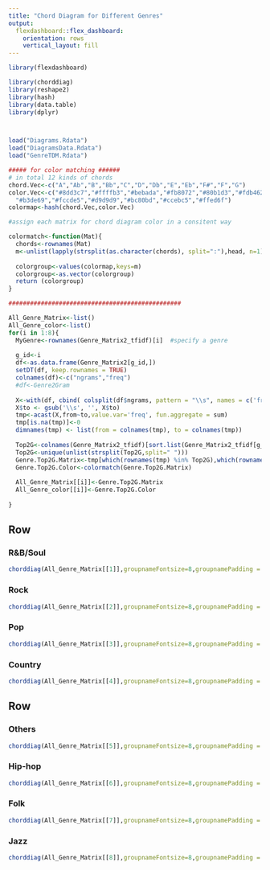 ```yaml
---
title: "Chord Diagram for Different Genres"
output: 
  flexdashboard::flex_dashboard:
    orientation: rows
    vertical_layout: fill
---
```


```r
library(flexdashboard)
```

```r
library(chorddiag)
library(reshape2)
library(hash)
library(data.table)
library(dplyr)



load("Diagrams.Rdata")
load("DiagramsData.Rdata")
load("GenreTDM.Rdata")

##### for color matching ######
# in total 12 kinds of chords      
chord.Vec<-c("A","Ab","B","Bb","C","D","Db","E","Eb","F#","F","G")
color.Vec<-c("#8dd3c7","#ffffb3","#bebada","#fb8072","#80b1d3","#fdb462",
  "#b3de69","#fccde5","#d9d9d9","#bc80bd","#ccebc5","#ffed6f")
colormap<-hash(chord.Vec,color.Vec)

#assign each matrix for chord diagram color in a consitent way

colormatch<-function(Mat){
  chords<-rownames(Mat)
  m<-unlist(lapply(strsplit(as.character(chords), split=":"),head, n=1))
 
  colorgroup<-values(colormap,keys=m)
  colorgroup<-as.vector(colorgroup)
  return (colorgroup)
}

################################################

All_Genre_Matrix<-list()
All_Genre_color<-list()
for(i in 1:8){
  MyGenre<-rownames(Genre_Matrix2_tfidf)[i]  #specify a genre
  
  g_id<-i
  df<-as.data.frame(Genre_Matrix2[g_id,])
  setDT(df, keep.rownames = TRUE)
  colnames(df)<-c("ngrams","freq")
  #df<-Genre2Gram
  
  X<-with(df, cbind( colsplit(df$ngrams, pattern = "\\s", names = c('from', 'to')),freq))
  X$to <- gsub('\\s', '', X$to)
  tmp<-acast(X,from~to,value.var='freq', fun.aggregate = sum)
  tmp[is.na(tmp)]<-0
  dimnames(tmp) <- list(from = colnames(tmp), to = colnames(tmp))
  
  Top2G<-colnames(Genre_Matrix2_tfidf)[sort.list(Genre_Matrix2_tfidf[g_id,],decreasing = TRUE)[1:30]]
  Top2G<-unique(unlist(strsplit(Top2G,split=" ")))
  Genre.Top2G.Matrix<-tmp[which(rownames(tmp) %in% Top2G),which(rownames(tmp) %in% Top2G)]
  Genre.Top2G.Color<-colormatch(Genre.Top2G.Matrix)
  
  All_Genre_Matrix[[i]]<-Genre.Top2G.Matrix
  All_Genre_color[[i]]<-Genre.Top2G.Color
  
} 


```

Row 
-----------------------------------------------------------------------

### R&B/Soul

```r


chorddiag(All_Genre_Matrix[[1]],groupnameFontsize=8,groupnamePadding = 5,showTicks = FALSE,chordedgeColor =NULL,palette = "Set3",groupColors =All_Genre_color[[1]],margin=35)

```

### Rock

```r
chorddiag(All_Genre_Matrix[[2]],groupnameFontsize=8,groupnamePadding = 5,showTicks = FALSE,chordedgeColor =NULL,palette = "Set3",groupColors =All_Genre_color[[2]],margin=35)
```

### Pop

```r
chorddiag(All_Genre_Matrix[[3]],groupnameFontsize=8,groupnamePadding = 5,showTicks = FALSE,chordedgeColor =NULL,palette = "Set3",groupColors =All_Genre_color[[3]],margin=35)
```


### Country

```r
chorddiag(All_Genre_Matrix[[4]],groupnameFontsize=8,groupnamePadding = 5,showTicks = FALSE,chordedgeColor =NULL,palette = "Set3",groupColors =All_Genre_color[[4]],margin=35)
```


Row
-----------------------------------------------------------------------

### Others

```r
chorddiag(All_Genre_Matrix[[5]],groupnameFontsize=8,groupnamePadding = 5,showTicks = FALSE,chordedgeColor =NULL,palette = "Set3",groupColors =All_Genre_color[[5]],margin=35)

```


### Hip-hop

```r
chorddiag(All_Genre_Matrix[[6]],groupnameFontsize=8,groupnamePadding = 5,showTicks = FALSE,chordedgeColor =NULL,palette = "Set3",groupColors =All_Genre_color[[6]],margin=35)

```

### Folk

```r
chorddiag(All_Genre_Matrix[[7]],groupnameFontsize=8,groupnamePadding = 5,showTicks = FALSE,chordedgeColor =NULL,palette = "Set3",groupColors =All_Genre_color[[7]],margin=35)

```


### Jazz

```r
chorddiag(All_Genre_Matrix[[8]],groupnameFontsize=8,groupnamePadding = 5,showTicks = FALSE,chordedgeColor =NULL,palette = "Set3",groupColors =All_Genre_color[[8]],margin=35)

```